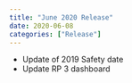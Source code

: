 ```yaml
---
title: "June 2020 Release"
date: 2020-06-08
categories: ["Release"]
---
```


* Update of 2019 Safety date
* Update RP 3 dashboard